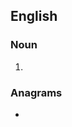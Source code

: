 ==English==

===Noun===
{{head|en|noun form}}

# {{plural of|Gambian|lang=en}}

===Anagrams===
* {{anagrams|en|a=aabgimns|sambaing}}